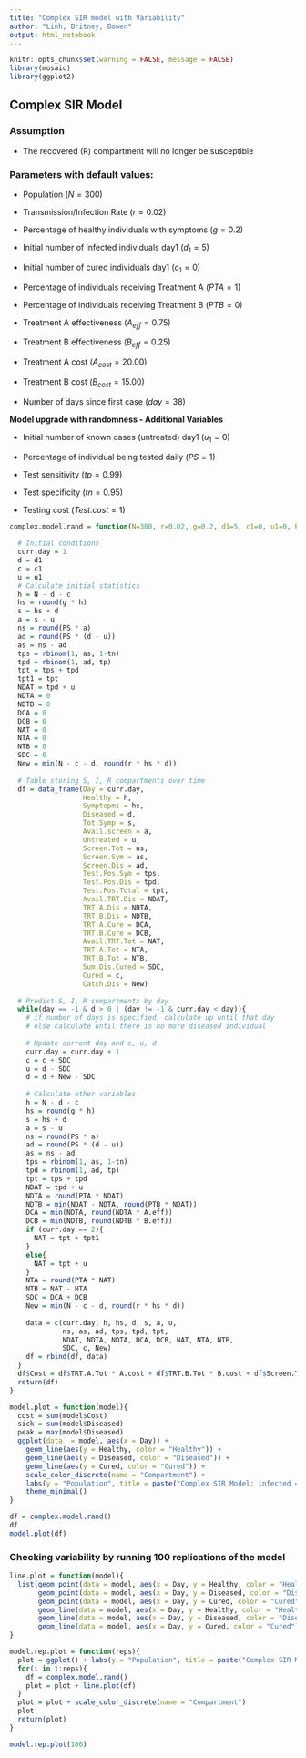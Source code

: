 ```yaml
---
title: "Complex SIR model with Variability"
author: "Linh, Britney, Bowen"
output: html_notebook
---
```


```r
knitr::opts_chunk$set(warning = FALSE, message = FALSE)
library(mosaic)
library(ggplot2)
```

## Complex SIR Model

### Assumption

* The recovered (R) compartment will no longer be susceptible

### Parameters with default values:

* Population $(N = 300)$

* Transmission/Infection Rate $(r = 0.02)$

* Percentage of healthy individuals with symptoms $(g = 0.2)$

* Initial number of infected individuals day1 $(d_1 = 5)$

* Initial number of cured individuals day1 $(c_1 = 0)$

* Percentage of individuals receiving Treatment A $(PTA = 1)$

* Percentage of individuals receiving Treatment B $(PTB = 0)$

* Treatment A effectiveness $(A_{eff} = 0.75)$

* Treatment B effectiveness $(B_{eff} = 0.25)$

* Treatment A cost $(A_{cost} = 20.00)$

* Treatment B cost $(B_{cost} = 15.00)$

* Number of days since first case $(day = 38)$

**Model upgrade with randomness - Additional Variables**

* Initial number of known cases (untreated) day1 $(u_1 = 0)$

* Percentage of individual being tested daily $(PS = 1)$

* Test sensitivity $(tp = 0.99)$

* Test specificity $(tn = 0.95)$

* Testing cost $(Test.cost = 1)$

```r
complex.model.rand = function(N=300, r=0.02, g=0.2, d1=5, c1=0, u1=0, PS=1, tp=0.99, tn=0.95, PTA=1, PTB=0, A.eff=0.75, B.eff=0.25, day = -1, A.cost = 20, B.cost = 15, Test.cost = 1){
  
  # Initial conditions
  curr.day = 1
  d = d1
  c = c1
  u = u1
  # Calculate initial statistics
  h = N - d - c
  hs = round(g * h)
  s = hs + d
  a = s - u
  ns = round(PS * a)
  ad = round(PS * (d - u))
  as = ns - ad
  tps = rbinom(1, as, 1-tn)
  tpd = rbinom(1, ad, tp)
  tpt = tps + tpd
  tpt1 = tpt
  NDAT = tpd + u
  NDTA = 0
  NDTB = 0
  DCA = 0
  DCB = 0
  NAT = 0
  NTA = 0
  NTB = 0
  SDC = 0
  New = min(N - c - d, round(r * hs * d))
  
  # Table storing S, I, R compartments over time
  df = data_frame(Day = curr.day, 
                  Healthy = h,
                  Symptopms = hs,
                  Diseased = d,
                  Tot.Symp = s,
                  Avail.screen = a,
                  Untreated = u,
                  Screen.Tot = ns,
                  Screen.Sym = as,
                  Screen.Dis = ad,
                  Test.Pos.Sym = tps,
                  Test.Pos.Dis = tpd,
                  Test.Pos.Total = tpt,
                  Avail.TRT.Dis = NDAT,
                  TRT.A.Dis = NDTA, 
                  TRT.B.Dis = NDTB, 
                  TRT.A.Cure = DCA, 
                  TRT.B.Cure = DCB,
                  Avail.TRT.Tot = NAT,
                  TRT.A.Tot = NTA,
                  TRT.B.Tot = NTB,
                  Sum.Dis.Cured = SDC,
                  Cured = c,
                  Catch.Dis = New)
  
  # Predict S, I, R compartments by day
  while(day == -1 & d > 0 | (day != -1 & curr.day < day)){
    # if number of days is specified, calculate up until that day
    # else calculate until there is no more diseased individual
    
    # Update current day and c, u, d
    curr.day = curr.day + 1
    c = c + SDC
    u = d - SDC
    d = d + New - SDC
    
    # Calculate other variables
    h = N - d - c
    hs = round(g * h)
    s = hs + d
    a = s - u
    ns = round(PS * a)
    ad = round(PS * (d - u))
    as = ns - ad
    tps = rbinom(1, as, 1-tn)
    tpd = rbinom(1, ad, tp)
    tpt = tps + tpd
    NDAT = tpd + u
    NDTA = round(PTA * NDAT)
    NDTB = min(NDAT - NDTA, round(PTB * NDAT))
    DCA = min(NDTA, round(NDTA * A.eff))
    DCB = min(NDTB, round(NDTB * B.eff))
    if (curr.day == 2){
      NAT = tpt + tpt1
    }
    else{
      NAT = tpt + u
    }
    NTA = round(PTA * NAT)
    NTB = NAT - NTA
    SDC = DCA + DCB
    New = min(N - c - d, round(r * hs * d))
    
    data = c(curr.day, h, hs, d, s, a, u,
             ns, as, ad, tps, tpd, tpt,
             NDAT, NDTA, NDTA, DCA, DCB, NAT, NTA, NTB,
             SDC, c, New)
    df = rbind(df, data)
  }
  df$Cost = df$TRT.A.Tot * A.cost + df$TRT.B.Tot * B.cost + df$Screen.Tot * Test.cost
  return(df)
}

model.plot = function(model){
  cost = sum(model$Cost)
  sick = sum(model$Diseased)
  peak = max(model$Diseased)
  ggplot(data  = model, aes(x = Day)) +
    geom_line(aes(y = Healthy, color = "Healthy")) +
    geom_line(aes(y = Diseased, color = "Diseased")) +
    geom_line(aes(y = Cured, color = "Cured")) +
    scale_color_discrete(name = "Compartment") +
    labs(y = "Population", title = paste("Complex SIR Model: infected = " , sick, ", peak = ", peak, ", cost = $", cost, sep = "")) +
    theme_minimal()
}

```

```r
df = complex.model.rand()
df
model.plot(df)
```

### Checking variability by running 100 replications of the model

```r
line.plot = function(model){
  list(geom_point(data = model, aes(x = Day, y = Healthy, color = "Healthy"), size = 0.8),
       geom_point(data = model, aes(x = Day, y = Diseased, color = "Diseased"), size = 0.8),
       geom_point(data = model, aes(x = Day, y = Cured, color = "Cured"), size = 0.8),
       geom_line(data = model, aes(x = Day, y = Healthy, color = "Healthy"), size = 0.1),
       geom_line(data = model, aes(x = Day, y = Diseased, color = "Diseased"), size = 0.1),
       geom_line(data = model, aes(x = Day, y = Cured, color = "Cured"), size = 0.1))
}

model.rep.plot = function(reps){
  plot = ggplot() + labs(y = "Population", title = paste("Complex SIR Model with", reps, "reps")) + theme_minimal()
  for(i in 1:reps){
    df = complex.model.rand()
    plot = plot + line.plot(df)
  }
  plot = plot + scale_color_discrete(name = "Compartment")
  plot
  return(plot)
}
```

```r
model.rep.plot(100)
```